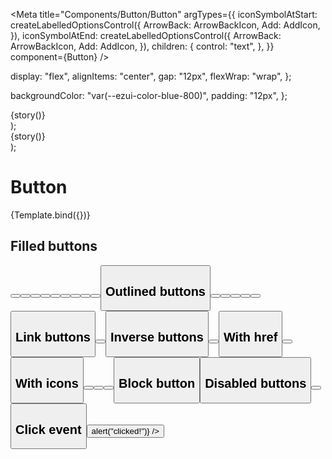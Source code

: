 
<Meta
  title="Components/Button/Button"
  argTypes={{
    iconSymbolAtStart: createLabelledOptionsControl({
      ArrowBack: ArrowBackIcon,
      Add: AddIcon,
    }),
    iconSymbolAtEnd: createLabelledOptionsControl({
      ArrowBack: ArrowBackIcon,
      Add: AddIcon,
    }),
    children: {
      control: "text",
    },
  }}
  component={Button}
/>


  display: "flex",
  alignItems: "center",
  gap: "12px",
  flexWrap: "wrap",
};

  backgroundColor: "var(--ezui-color-blue-800)",
  padding: "12px",
};

  <div style={buttonStoryStyles}>{story()}</div>
);

  <div style={{ ...buttonStoryOnDarkBackgroundStyles, ...buttonStoryStyles }}>
    {story()}
  </div>
);

# Button

<Canvas>
  <Story name="Default" args={{}}>
    {Template.bind({})}
  </Story>
</Canvas>

## Filled buttons

<Canvas>
  <Story name="FilledButtons" decorators={[ButtonStoryDecorator]}>
    <Button />
    <Button color="secondary" />
    <Button color="success" />
    <Button color="warning" />
    <Button color="neutral" />
    <Button size="sm" />
    <Button color="secondary" size="sm" />
    <Button color="success" size="sm" />
    <Button color="warning" size="sm" />
    <Button color="neutral" size="sm" />
  </Story>
</Canvas>

## Outlined buttons

<Canvas>
  <Story name="OutlinedButtons" decorators={[ButtonStoryDecorator]}>
    <Button variant="outlined" />
    <Button color="secondary" variant="outlined" />
    <Button color="support" variant="outlined" />
    <Button variant="outlined" size="sm" />
    <Button color="secondary" variant="outlined" size="sm" />
    <Button color="support" variant="outlined" size="sm" />
  </Story>
</Canvas>

## Link buttons

<Canvas>
  <Story name="LinkButtons" decorators={[ButtonStoryDecorator]}>
    <Button variant="link" />
    <Button color="secondary" variant="link" />
  </Story>
</Canvas>

## Inverse buttons

<Canvas>
  <Story
    name="InverseButtons"
    decorators={[ButtonStoryOnDarkBackgroundDecorator]}
  >
    <Button color="inverse" variant="outlined" />
    <Button color="inverse" variant="outlined" size="sm" />
  </Story>
</Canvas>

## With href

<Canvas>
  <Story name="WithHref" decorators={[ButtonStoryDecorator]}>
    <Button href="https://www.easypost.com/" />
    <Button variant="outlined" href="https://www.easypost.com/" />
  </Story>
</Canvas>

## With icons

<Canvas>
  <Story name="WithIcons" decorators={[ButtonStoryDecorator]}>
    <Button iconSymbolAtEnd={CheckCircleIcon} />
    <Button color="neutral" iconSymbolAtEnd={AddIcon} />
    <Button color="success" iconSymbolAtStart={ArrowBackIcon} />
    <Button color="warning" iconSymbolAtStart={InfoIcon} />
  </Story>
</Canvas>

## Block button

<Canvas>
  <Story name="BlockButton" decorators={[ButtonStoryDecorator]}>
    <Button isBlock />
  </Story>
</Canvas>

## Disabled buttons

<Canvas>
  <Story name="DisabledButtons" decorators={[ButtonStoryDecorator]}>
    <Button isDisabled />
    <Button variant="outlined" isDisabled />
  </Story>
</Canvas>

## Click event

<Canvas>
  <Story name="ClickEvent" decorators={[ButtonStoryDecorator]}>
    <Button onPress={() => alert("clicked!")} />
  </Story>
</Canvas>

<ArgsTable story="Default" />
